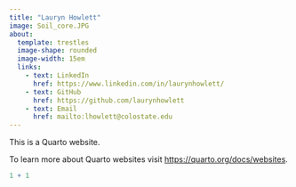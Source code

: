 ```yaml
---
title: "Lauryn Howlett"
image: Soil_core.JPG
about: 
  template: trestles
  image-shape: rounded
  image-width: 15em
  links:
    - text: LinkedIn
      href: https://www.linkedin.com/in/laurynhowlett/
    - text: GitHub
      href: https://github.com/laurynhowlett
    - text: Email
      href: mailto:lhowlett@colostate.edu
---
```


This is a Quarto website.

To learn more about Quarto websites visit <https://quarto.org/docs/websites>.

```r
1 + 1
```
